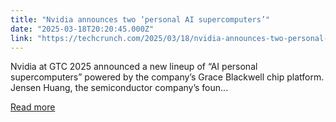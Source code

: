 ```yaml
---
title: "Nvidia announces two ‘personal AI supercomputers’"
date: "2025-03-18T20:20:45.000Z"
link: "https://techcrunch.com/2025/03/18/nvidia-announces-two-personal-ai-supercomputers/"
---
```


Nvidia at GTC 2025 announced a new lineup of &#8220;AI personal supercomputers&#8221; powered by the company&#8217;s Grace Blackwell chip platform. Jensen Huang, the semiconductor company&#8217;s foun...

[Read more](https://techcrunch.com/2025/03/18/nvidia-announces-two-personal-ai-supercomputers/)
